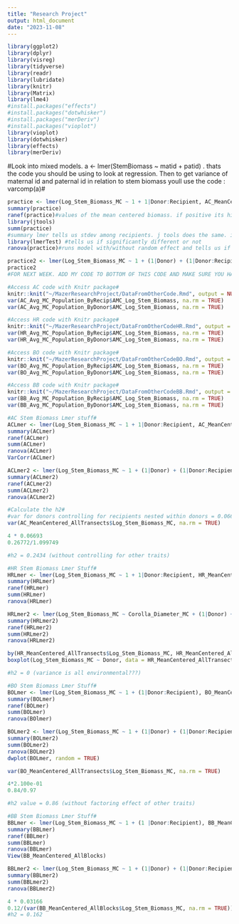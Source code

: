 ```yaml
---
title: "Research Project"
output: html_document
date: "2023-11-08"
---
```


```r
library(ggplot2)
library(dplyr)
library(visreg)
library(tidyverse)
library(readr)
library(lubridate)
library(knitr)
library(Matrix)
library(lme4)
#install.packages("effects")
#install.packages("dotwhisker")
#install.packages("merDeriv")
#install.packages("vioplot")
library(vioplot)
library(dotwhisker)
library(effects)
library(merDeriv)

```




#Look into mixed models. a \<- lmer(StemBiomass \~ matid + patid) . thats the code you should be using to look at regression. Then to get variance of maternal id and paternal id in relation to stem biomass youll use the code : varcomp(a)\#

```r
practice <- lmer(Log_Stem_Biomass_MC ~ 1 + 1|Donor:Recipient, AC_MeanCentered_AllTransects)
summary(practice)
ranef(practice)#values of the mean centered biomass. if positive its higher then mean of biomass#
library(jtools)
summ(practice)
#summary lmer tells us stdev among recipients. j tools does the same. if the values is the same tis just more reassuring ICC in jtools tells us how similar they are to one another. higher the value, more similar recipients within donor. Being within the same donor, recipients are necessarily close to each other. If value is 1, then all the recipients are very similar#
library(lmerTest) #tells us if significantly different or not
ranova(practice)#runs model with/without random effect and tells us if running model with effect explains more variation in stembiomass then without effect# In this case the value (0.002239) is showing including the effect explains more then 0. Running ranova tells us whether each of the random effects(if more then one) is signifcantly more then 0. if value is less then .05 then it is significant.

practice2 <- lmer(Log_Stem_Biomass_MC ~ 1 + (1|Donor) + (1|Donor:Recipient), AC_MeanCentered_AllTransects)
practice2
#FOR NEXT WEEK. ADD MY CODE TO BOTTOM OF THIS CODE AND MAKE SURE YOU HAVE PROPER DATA SETS SO THEY WORK(IDN TO DO THIS), RUN LMER MODELS).
```

```r
#Access AC code with Knitr package#
knitr::knit("~/MazerResearchProject/DataFromOtherCode.Rmd", output = NULL)
var(AC_Avg_MC_Population_ByRecip$AMC_Log_Stem_Biomass, na.rm = TRUE)
var(AC_Avg_MC_Population_ByDonor$AMC_Log_Stem_Biomass, na.rm = TRUE)
```

```r
#Access HR code with Knitr package#
knitr::knit("~/MazerResearchProject/DataFromOtherCodeHR.Rmd", output = NULL)
var(HR_Avg_MC_Population_ByRecip$AMC_Log_Stem_Biomass, na.rm = TRUE)
var(HR_Avg_MC_Population_ByDonor$AMC_Log_Stem_Biomass, na.rm = TRUE)
```

```r
#Access BO code with Knitr package#
knitr::knit("~/MazerResearchProject/DataFromOtherCodeBO.Rmd", output = NULL)
var(BO_Avg_MC_Population_ByRecip$AMC_Log_Stem_Biomass, na.rm = TRUE)
var(BO_Avg_MC_Population_ByDonor$AMC_Log_Stem_Biomass, na.rm = TRUE)
```

```r
#Access BB code with Knitr package#
knitr::knit("~/MazerResearchProject/DataFromOtherCodeBB.Rmd", output = NULL)
var(BB_Avg_MC_Population_ByRecip$AMC_Log_Stem_Biomass, na.rm = TRUE)
var(BB_Avg_MC_Population_ByDonor$AMC_Log_Stem_Biomass, na.rm = TRUE)
```

```r
#AC Stem Biomass Lmer stuff#
ACLmer <- lmer(Log_Stem_Biomass_MC ~ 1 + 1|Donor:Recipient, AC_MeanCentered_AllTransects)
summary(ACLmer)
ranef(ACLmer)
summ(ACLmer)
ranova(ACLmer)
VarCorr(ACLmer)

ACLmer2 <- lmer(Log_Stem_Biomass_MC ~ 1 + (1|Donor) + (1|Donor:Recipient), AC_MeanCentered_AllTransects)
summary(ACLmer2)
ranef(ACLmer2)
summ(ACLmer2)
ranova(ACLmer2)

#Calculate the h2#
#var for donors controlling for recipients nested within donors = 0.06693
var(AC_MeanCentered_AllTransects$Log_Stem_Biomass_MC, na.rm = TRUE)

4 * 0.06693
0.26772/1.099749

#h2 = 0.2434 (without controlling for other traits)  
```

```r
#HR Stem Biomass Lmer Stuff#
HRLmer <- lmer(Log_Stem_Biomass_MC ~ 1 + 1|Donor:Recipient, HR_MeanCentered_AllTransects)
summary(HRLmer)
ranef(HRLmer)
summ(HRLmer)
ranova(HRLmer)

HRLmer2 <- lmer(Log_Stem_Biomass_MC ~ Corolla_Diameter_MC + (1|Donor) + (1|Donor:Recipient), HR_MeanCentered_AllTransects)
summary(HRLmer2)
ranef(HRLmer2)
summ(HRLmer2)
ranova(HRLmer2)

by(HR_MeanCentered_AllTransects$Log_Stem_Biomass_MC, HR_MeanCentered_AllTransects$Donor, summary)
boxplot(Log_Stem_Biomass_MC ~ Donor, data = HR_MeanCentered_AllTransects)

#h2 = 0 (variance is all environmental???)
```

```r
#BO Stem Biomass Lmer Stuff#
BOLmer <- lmer(Log_Stem_Biomass_MC ~ 1 + (1|Donor:Recipient), BO_MeanCentered_AllTransects)
summary(BOLmer)
ranef(BOLmer)
summ(BOLmer)
ranova(BOlmer)

BOLmer2 <- lmer(Log_Stem_Biomass_MC ~ 1 + (1|Donor) + (1|Donor:Recipient), BO_MeanCentered_AllTransects)
summary(BOLmer2)
summ(BOLmer2)
ranova(BOLmer2)
dwplot(BOLmer, random = TRUE)

var(BO_MeanCentered_AllTransects$Log_Stem_Biomass_MC, na.rm = TRUE)

4*2.100e-01
0.84/0.97

#h2 value = 0.86 (without factoring effect of other traits)
```

```r
#BB Stem Biomass Lmer Stuff#
BBLmer <- lmer(Log_Stem_Biomass_MC ~ 1 + (1 |Donor:Recipient), BB_MeanCentered_AllBlocks)
summary(BBLmer)
ranef(BBLmer)
summ(BBLmer)
ranova(BBLmer)
View(BB_MeanCentered_AllBlocks)

BBLmer2 <- lmer(Log_Stem_Biomass_MC ~ 1 + (1|Donor) + (1|Donor:Recipient), BB_MeanCentered_AllBlocks)
summary(BBLmer2)
summ(BBLmer2)
ranova(BBLmer2)

4 * 0.03166
0.12/(var(BB_MeanCentered_AllBlocks$Log_Stem_Biomass_MC, na.rm = TRUE))
#h2 = 0.162
```